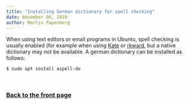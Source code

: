 ```yaml
---
title: "Installing German dictionary for spell checking"
date: November 06, 2019
author: Martin Papenberg
---
```


When using text editors or email programs in Ubuntu, spell checking is 
usually enabled (for example when using [Kate](https://kate-editor.org/) 
or [rkward](https://rkward.kde.org), but a native dictionary may not be 
available. A german dictionary can be installed as follows:

```
$ sudo apt install aspell-de
```


&nbsp;

### <a href="index.html">Back to the front page</a>

&nbsp;
